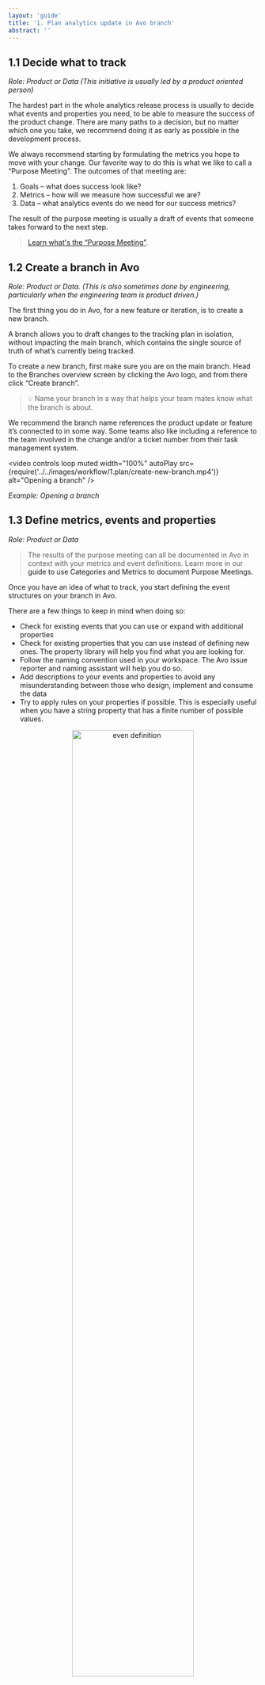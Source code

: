 ```yaml
---
layout: 'guide'
title: '1. Plan analytics update in Avo branch'
abstract: ''
---
```



## 1.1 Decide what to track

_Role: Product or Data (This initiative is usually led by a product oriented person)_

The hardest part in the whole analytics release process is usually to decide what events and properties you need, to be able to measure the success of the product change. There are many paths to a decision, but no matter which one you take, we recommend doing it as early as possible in the development process.

We always recommend starting by formulating the metrics you hope to move with your change. Our favorite way to do this is what we like to call a <Link passHref href="/blog/tracking-the-right-product-metrics"><a>“Purpose Meeting”</a></Link>. The outcomes of that meeting are:
1. Goals – what does success look like?
2. Metrics – how will we measure how successful we are?
3. Data – what analytics events do we need for our success metrics?

The result of the purpose meeting is usually a draft of events that someone takes forward to the next step.

> [Learn what's the “Purpose Meeting”](https://www.avo.app/blog/tracking-the-right-product-metrics).

## 1.2 Create a branch in Avo

_Role: Product or Data. (This is also sometimes done by engineering, particularly when the engineering team is product driven.)_

The first thing you do in Avo, for a new feature or iteration, is to create a new branch.

A branch allows you to draft changes to the tracking plan in isolation, without impacting the main branch, which contains the single source of truth of what’s currently being tracked.

To create a new branch, first make sure you are on the main branch. Head to the <Link passHref href="/workspace/branches#branches-overview"><a>Branches overview</a></Link> screen by clicking the Avo logo, and from there click “Create branch”.

> 💡 Name your branch in a way that helps your team mates know what the branch is about.

We recommend the branch name references the product update or feature it’s connected to in some way. Some teams also like including a reference to the team involved in the change and/or a ticket number from their task management system. 

<video
  controls
  loop
  muted
  width="100%"
  autoPlay
  src={require('../../images/workflow/1.plan/create-new-branch.mp4')}
  alt="Opening a branch"
/>

_Example: Opening a branch_

## 1.3 Define metrics, events and properties

_Role: Product or Data_

> The results of the purpose meeting can all be documented in Avo in context with your metrics and event definitions. Learn more in our <Link passHref href="/data-design/documenting-purpose-meetings-in-avo"><a>guide to use Categories and Metrics to document Purpose Meetings.</a></Link>

Once you have an idea of what to track, you start defining the event structures on your branch in Avo.

There are a few things to keep in mind when doing so:

- Check for existing events that you can use or expand with additional properties
- Check for existing properties that you can use instead of defining new ones. The property library will help you find what you are looking for.
- Follow the naming convention used in your workspace. The Avo issue reporter and naming assistant will help you do so.
- Add descriptions to your events and properties to avoid any misunderstanding between those who design, implement and consume the data
- Try to apply <Link passHref href="/audit/rules#property-rules"><a>rules</a></Link> on your properties if possible. This is especially useful when you have a string property that has a finite number of possible values.

<center>
  <img
        width="70%"
        src={require('../../images/workflow/1.plan/event.png')}
        alt="even definition"
  />
</center>

_Example: Event definition_


## What’s next?
>#### <Link passHref href="/workflow/review"><a>2. Review suggestions in Avo</a></Link>

